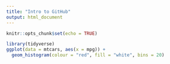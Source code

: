 ```yaml
---
title: "Intro to GitHub"
output: html_document
---
```


```r
knitr::opts_chunk$set(echo = TRUE)
```

```r
library(tidyverse)
ggplot(data = mtcars, aes(x = mpg)) +
  geom_histogram(colour = "red", fill = "white", bins = 20)
```


